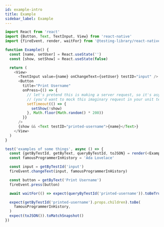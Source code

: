 ```yaml
---
id: example-intro
title: Example
sidebar_label: Example
---
```


```javascript
import React from 'react'
import {Button, Text, TextInput, View} from 'react-native'
import {fireEvent, render, waitFor} from '@testing-library/react-native'

function Example() {
  const [name, setUser] = React.useState('')
  const [show, setShow] = React.useState(false)

  return (
    <View>
      <TextInput value={name} onChangeText={setUser} testID="input" />
      <Button
        title="Print Username"
        onPress={() => {
          // let's pretend this is making a server request, so it's async
          // (you'd want to mock this imaginary request in your unit tests)...
          setTimeout(() => {
            setShow(!show)
          }, Math.floor(Math.random() * 200))
        }}
      />
      {show && <Text testID="printed-username">{name}</Text>}
    </View>
  )
}

test('examples of some things', async () => {
  const {getByTestId, getByText, queryByTestId, toJSON} = render(<Example />)
  const famousProgrammerInHistory = 'Ada Lovelace'

  const input = getByTestId('input')
  fireEvent.changeText(input, famousProgrammerInHistory)

  const button = getByText('Print Username')
  fireEvent.press(button)

  await waitFor(() => expect(queryByTestId('printed-username')).toBeTruthy())

  expect(getByTestId('printed-username').props.children).toBe(
    famousProgrammerInHistory,
  )
  expect(toJSON()).toMatchSnapshot()
})
```
